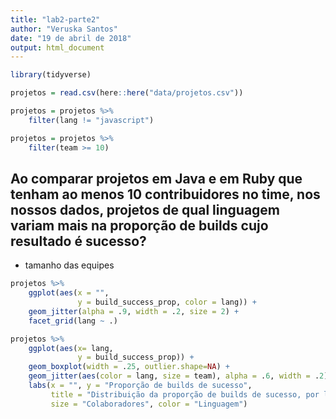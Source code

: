 ```yaml
---
title: "lab2-parte2"
author: "Veruska Santos"
date: "19 de abril de 2018"
output: html_document
---
```


```r
library(tidyverse)
```

```r
projetos = read.csv(here::here("data/projetos.csv"))
```

```r
projetos = projetos %>%
    filter(lang != "javascript")
```

```r
projetos = projetos %>%
    filter(team >= 10)

```

## Ao comparar projetos em Java e em Ruby que tenham ao menos 10 contribuidores no time, nos nossos dados, projetos de qual linguagem variam mais na proporção de builds cujo resultado é sucesso?

+ tamanho das equipes

```r
projetos %>%
    ggplot(aes(x = "", 
               y = build_success_prop, color = lang)) + 
    geom_jitter(alpha = .9, width = .2, size = 2) +
    facet_grid(lang ~ .)
```

```r
projetos %>% 
    ggplot(aes(x= lang, 
               y = build_success_prop)) + 
    geom_boxplot(width = .25, outlier.shape=NA) +
    geom_jitter(aes(color = lang, size = team), alpha = .6, width = .2) +
    labs(x = "", y = "Proporção de builds de sucesso", 
         title = "Distribuição da proporção de builds de sucesso, por linguagem",
         size = "Colaboradores", color = "Linguagem")
     
```









